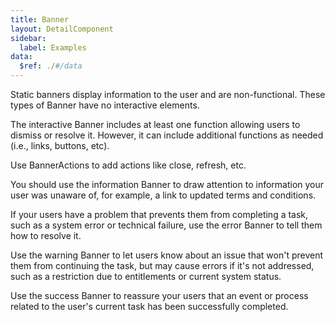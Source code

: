 ```yaml
---
title: Banner
layout: DetailComponent
sidebar:
  label: Examples
data:
  $ref: ./#/data
---
```


<LivePreviewControls>
<LivePreview componentName="banner" exampleName="Static" >

Static banners display information to the user and are non-functional. These types of Banner have no interactive elements.

</LivePreview>

<LivePreview componentName="banner" exampleName="Interactive" >

The interactive Banner includes at least one function allowing users to dismiss or resolve it. However, it can include additional functions as needed (i.e., links, buttons, etc).

Use BannerActions to add actions like close, refresh, etc.

</LivePreview>

<LivePreview componentName="banner" exampleName="Info" >

You should use the information Banner to draw attention to information your user was unaware of, for example, a link to updated terms and conditions.

</LivePreview>

<LivePreview componentName="banner" exampleName="Error" >

If your users have a problem that prevents them from completing a task, such as a system error or technical failure, use the error Banner to tell them how to resolve it.

</LivePreview>

<LivePreview componentName="banner" exampleName="Warning" >

Use the warning Banner to let users know about an issue that won't prevent them from continuing the task, but may cause errors if it's not addressed, such as a restriction due to entitlements or current system status.

</LivePreview>

<LivePreview componentName="banner" exampleName="Success" >

Use the success Banner to reassure your users that an event or process related to the user's current task has been successfully completed.

</LivePreview>

</LivePreviewControls>
